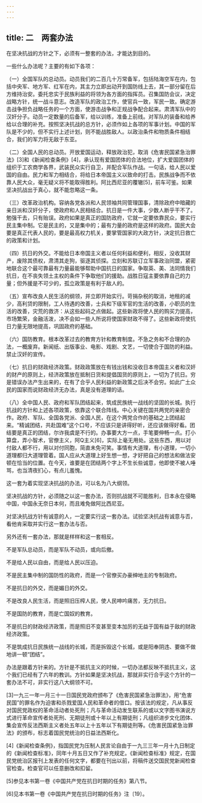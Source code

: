 ```yaml
---
---
---
```

title: 二　两套办法
---




在坚决抗战的方针之下，必须有一整套的办法，才能达到目的。

一些什么办法呢？主要的有如下各项：

（一）全国军队的总动员。动员我们的二百几十万常备军，包括陆海空军在内，包括中央军、地方军、红军在内，其主力立即出动开到国防线上去，其一部分留在后方维持治安。委托忠实于民族利益的将领为各方面的指挥员。召集国防会议，决定战略方针，统一战斗意志。改造军队的政治工作，使官兵一致，军民一致。确定游击战争担负战略任务的一个方面，使游击战争和正规战争配合起来。肃清军队中的汉奸分子。动员一定数量的后备军，给以训练，准备上前线。对军队的装备和给养给以合理的补充。按照坚决抗战的总方针，必须作如上各项的军事计划。中国的军队是不少的，但不实行上述计划，则不能战胜敌人。以政治条件和物质条件相结合，我们的军力将无敌于东亚。

（二）全国人民的总动员。开放爱国运动，释放政治犯，取消《危害民国紧急治罪法》[3]和《新闻检查条例》[4]，承认现有爱国团体的合法地位，扩大爱国团体的组织于工农商学各界，武装民众实行自卫，并配合军队作战。一句话，给人民以爱国的自由。民力和军力相结合，将给日本帝国主义以致命的打击。民族战争而不依靠人民大众，毫无疑义将不能取得胜利。阿比西尼亚的覆辙[5]，前车可鉴。如果坚决抗战出于真心，就不能忽略这一条。

（三）改革政治机构。容纳各党各派和人民领袖共同管理国事，清除政府中暗藏的亲日派和汉奸分子，使政府和人民相结合。抗日是一件大事，少数人断乎干不了。勉强干去，只有贻误。政府如果是真正的国防政府，它就一定要依靠民众，要实行民主集中制。它是民主的，又是集中的；最有力量的政府是这样的政府。国民大会要是真正代表人民的，要是最高权力机关，要掌管国家的大政方针，决定抗日救亡的政策和计划。

（四）抗日的外交。不能给日本帝国主义者以任何利益和便利，相反，没收其财产，废除其债权，肃清其走狗，驱逐其侦探。立刻和苏联订立军事政治同盟，紧密地联合这个最可靠最有力量最能够帮助中国抗日的国家。争取英、美、法同情我们抗日，在不丧失领土主权的条件下争取他们的援助。战胜日寇主要依靠自己的力量；但外援是不可少的，孤立政策是有利于敌人的。

（五）宣布改良人民生活的纲领，并立即开始实行。苛捐杂税的取消，地租的减少，高利贷的限制，工人待遇的改善，士兵和下级军官的生活的改善，小职员的生活的改善，灾荒的救济：从这些起码之点做起。这些新政将使人民的购买力提高，市场繁荣，金融活泼，决不会如一些人所说将使国家财政不得了。这些新政将使抗日力量无限地提高，巩固政府的基础。

（六）国防教育。根本改革过去的教育方针和教育制度。不急之务和不合理的办法，一概废弃。新闻纸、出版事业、电影、戏剧、文艺，一切使合于国防的利益。禁止汉奸的宣传。

（七）抗日的财政经济政策。财政政策放在有钱出钱和没收日本帝国主义者和汉奸的财产的原则上，经济政策放在抵制日货和提倡国货的原则上，一切为了抗日。穷是错误办法产生出来的，在有了合乎人民利益的新政策之后决不会穷。如此广土众民的国家而说财政经济无办法，真是没有道理的话。

（八）全中国人民、政府和军队团结起来，筑成民族统一战线的坚固的长城。执行抗战的方针和上述各项政策，依靠这个联合阵线。中心关键在国共两党的亲密合作。政府、军队、全国各党派、全国人民，在这个两党合作的基础之上团结起来。“精诚团结，共赴国难”这个口号，不应该只是讲得好听，还应该做得好看。团结要是真正的团结，尔诈我虞是不行的。办事要大方一点，手笔要伸畅一点。打小算盘，弄小智术，官僚主义，阿Q主义[6]，实际上毫无用处。这些东西，用以对付敌人都不行，用以对付同胞，简直未免可笑。事情有大道理，有小道理，一切小道理都归大道理管着。国人应从大道理上好生想一想，才好把自己的想法和做法安顿在恰当的位置。在今天，谁要是在团结两个字上不生长些诚意，他即使不被人唾骂，也当清夜扪心，有点儿羞愧。

这一套为着实现坚决抗战的办法，可以名为八大纲领。



坚决抗战的方针，必须随之以这一套办法，否则抗战就不可能胜利，日本永在侵略中国，中国永无奈日本何，而且难免做阿比西尼亚。

对坚决抗战方针有诚意的人，一定要实行这一套办法。试验坚决抗战有诚意与否，看他肯采取并实行这一套办法与否。

另外还有一套办法，那就是样样和这一套相反。

不是军队总动员，而是军队不动员，或向后撤。

不是给人民以自由，而是给人民以压迫。

不是民主集中制的国防性的政府，而是一个官僚买办豪绅地主的专制政府。

不是抗日的外交，而是媚日的外交。

不是改良人民生活，而是照旧压榨人民，使人民呻吟痛苦，无力抗日。

不是国防的教育，而是亡国奴的教育。

不是抗日的财政经济政策，而是照旧不变甚至变本加厉的无益于国有益于敌的财政经济政策。

不是筑成抗日民族统一战线的长城，而是拆毁这个长城，或是阳奉阴违、要做不做地讲一顿“团结”。

办法是跟着方针来的。方针是不抵抗主义的时候，一切办法都反映不抵抗主义，这个我们已经有了六年的教训。方针如果是坚决抗战，那就非实行合乎这个方针的一套办法不可，非实行这八大纲领不可。



[3]一九三一年一月三十一日国民党政府颁布了《危害民国紧急治罪法》，用“危害民国”的罪名作为迫害和杀戮爱国人民和革命者的借口。按该法的规定，凡从事反对国民党政权的革命活动者处死刑；凡与革命活动发生联系的或以文字图书演说方式进行革命宣传者处死刑、无期徒刑或十年以上有期徒刑；凡组织进步文化团体、集会宣传反法西斯主义者处五年以上十五年以下有期徒刑等。《危害民国紧急治罪法》的颁布，标志着国民党统治的日益法西斯化。

[4]《新闻检查条例》，指国民党为压制人民言论自由于一九三三年一月十九日制定的《新闻检查标准》，同年十月五日又作了补充规定。《新闻检查标准》规定，在国民党统治区报刊上发表的任何文字，都要在刊出以前，将稿件送交国民党新闻检查官检查。检查官可以任意删改和扣留。

[5]参见本书第一卷《中国共产党在抗日时期的任务》第八节。

[6]见本书第一卷《中国共产党在抗日时期的任务》注〔19〕。